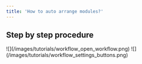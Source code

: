 ```yaml
---
title: 'How to auto arrange modules?'
---
```


## Step by step procedure

<Steps>
  <Step title="Open your workflow.">
    ![](/images/tutorials/workflow_open_workflow.png)
  </Step>

  <Step title="Then click the auto-arrange (directional icon, middle) button beside the save button.">
    ![](/images/tutorials/workflow_settings_buttons.png)
  </Step>
</Steps>

##